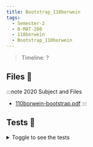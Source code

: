 ```yaml
---
title: Bootstrap_110borwein
tags:
  - Semester-2
  - B-MAT-200
  - 110borwein
  - Bootstrap_110borwein
---
```

> Timeline: ?


## Files 📂

:::note 2020 Subject and Files
- [110borwein-bootstrap.pdf](https://github.com/Studio-17/Epitech-Subjects/raw/main/Semester-2/B-MAT-200/110borwein/Bootstrap_110borwein/110borwein-bootstrap.pdf)
:::

## Tests 🤖
<details>
  <summary>Toggle to see the tests</summary>
  <div>
Yo
  </div>
</details>

